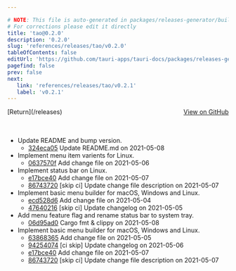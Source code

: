 ```yaml
---

# NOTE: This file is auto-generated in packages/releases-generator/build.ts
# For corrections please edit it directly
title: 'tao@0.2.0'
description: '0.2.0'
slug: 'references/releases/tao/v0.2.0'
tableOfContents: false
editUrl: 'https://github.com/tauri-apps/tauri-docs/packages/releases-generator/build.ts'
pagefind: false
prev: false
next:
   link: 'references/releases/tao/v0.2.1'
   label: 'v0.2.1'
---
```


			

<ReleaseSidebar slug="references/releases/tao"  packageName="tao" />

<div style="margin-bottom:3rem; display: flex; justify-content: space-between; align-items: center"><span>[Return](/releases)</span><span><a href="https://github.com/tauri-apps/tao/releases/tag/tao-v0.2.0">View on GitHub</a></span></div>

- Update README and bump version.
  - [324eca05](https://github.com/tauri-apps/tao/commit/324eca05d3075e5610f83d1161e23ace656f586e) Update README.md on 2021-05-08
- Implement menu item varients for Linux.
  - [0637570f](https://github.com/tauri-apps/tao/commit/0637570f151f3ad6d5fcaa37dbacb84a5b53624a) Add change file on 2021-05-06
- Implement status bar on Linux.
  - [e17bce40](https://github.com/tauri-apps/tao/commit/e17bce40df35f4b8e9ff018a5e9b14f446eee899) Add change file on 2021-05-07
  - [86743720](https://github.com/tauri-apps/tao/commit/867437209f820f461239505201e7b21d8d66495c) \[skip ci] Update change file description on 2021-05-07
- Implement basic menu builder for macOS, Windows and Linux.
  - [ecd528d6](https://github.com/tauri-apps/tao/commit/ecd528d6c137c7d3ca8d5f16bb3f082b961db6d9) Add change file on 2021-05-04
  - [47640216](https://github.com/tauri-apps/tao/commit/476402167ce7209b57a180453733132b777c44f5) \[skip ci] Update changelog on 2021-05-05
- Add menu feature flag and rename status bar to system tray.
  - [06d95ad0](https://github.com/tauri-apps/tao/commit/06d95ad03c15b3da1601007ef1b81ea90310d177) Cargo fmt &amp; clippy on 2021-05-08
- Implement basic menu builder for macOS, Windows and Linux.
  - [63868365](https://github.com/tauri-apps/tao/commit/63868365613bfd3f6c6d2155e9b3120f7fb9962e) Add change file on 2021-05-05
  - [94254074](https://github.com/tauri-apps/tao/commit/942540745e3c8365ac4d0813e9ae40dc7090a2cd) \[ci skip] Update changelog on 2021-05-06
  - [e17bce40](https://github.com/tauri-apps/tao/commit/e17bce40df35f4b8e9ff018a5e9b14f446eee899) Add change file on 2021-05-07
  - [86743720](https://github.com/tauri-apps/tao/commit/867437209f820f461239505201e7b21d8d66495c) \[skip ci] Update change file description on 2021-05-07
